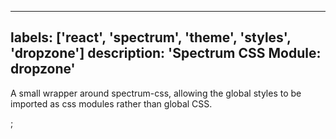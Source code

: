 

---
labels: ['react', 'spectrum', 'theme', 'styles', 'dropzone']
description: 'Spectrum CSS Module: dropzone'
---


A small wrapper around spectrum-css, allowing the global
styles to be imported as css modules rather than global CSS.

<CSSModulePreview styles={styles} />;

